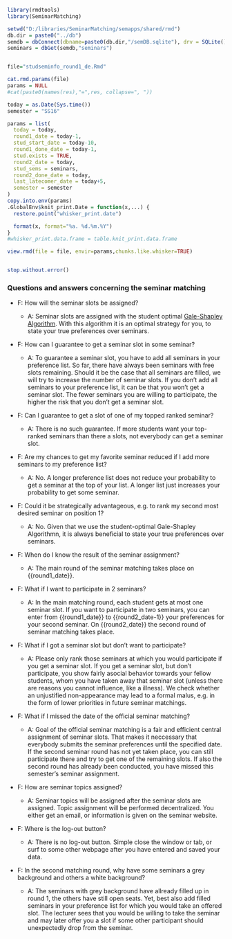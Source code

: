 
```r
library(rmdtools)
library(SeminarMatching)

setwd("D:/libraries/SeminarMatching/semapps/shared/rmd")
db.dir = paste0("../db")
semdb = dbConnect(dbname=paste0(db.dir,"/semDB.sqlite"), drv = SQLite())
seminars = dbGet(semdb,"seminars")


file="studseminfo_round1_de.Rmd"

cat.rmd.params(file)
params = NULL
#cat(paste0(names(res),"=",res, collapse=", "))

today = as.Date(Sys.time())
semester = "SS16"

params = list(
  today = today,
  round1_date = today-1,  
  stud_start_date = today-10,
  round1_done_date = today-1,
  stud.exists = TRUE,
  round2_date = today,
  stud_sems = seminars,
  round2_done_date = today,
  last_latecomer_date = today+5,
  semester = semester
)
copy.into.env(params)
.GlobalEnv$knit_print.Date = function(x,...) {
  restore.point("whisker_print.date")

  format(x, format="%a. %d.%m.%Y")
}
#whisker_print.data.frame = table.knit_print.data.frame

view.rmd(file = file, envir=params,chunks.like.whisker=TRUE)


stop.without.error()
```

<!-- START -->

### Questions and answers concerning the seminar matching

- F: How will the seminar slots be assigned?
  
  - A: Seminar slots are assigned with the student optimal <a href="https://en.wikipedia.org/wiki/Stable_marriage_problem" target="_blank">Gale-Shapley Algorithm</a>. With this algorithm it is an optimal strategy for you, to state your true preferences over seminars.


- F: How can I guarantee to get a seminar slot in some seminar?

  - A: To guarantee a seminar slot, you have to add all seminars in your preference list. So far, there have always been seminars with free slots remaining. Should it be the case that all seminars are filled, we will try to increase the number of seminar slots. If you don't add all seminars to your preference list, it can be that you won't get a seminar slot. The fewer seminars you are willing to participate, the higher the risk that you don't get a seminar slot.

- F: Can I guarantee to get a slot of one of my topped ranked seminar?
  - A: There is no such guarantee. If more students want your top-ranked seminars than there a slots, not everybody can get a seminar slot.

- F: Are my chances to get my favorite seminar reduced if I add more seminars to my preference list?

  - A: No. A longer preference list does not reduce your probability to get a seminar at the top of your list. A longer list just increases your probability to get some seminar. 
  
- F: Could it be strategically advantageous, e.g. to rank my second most desired seminar on position 1?
  - A: No. Given that we use the student-optimal Gale-Shapley Algorithmn, it is always beneficial to state your true preferences over seminars.

- F: When do I know the result of the seminar assignment?

  - A: The main round of the seminar matching takes place on {{round1_date}}.
  
- F: What if I want to participate in 2 seminars?
  - A: In the main matching round, each student gets at most one seminar slot. If you want to participate in two seminars, you can enter from {{round1_date}} to  {{round2_date-1}} your preferences for your second seminar. On {{round2_date}} the second round of seminar matching takes place.
  
- F: What if I got a seminar slot but don't want to participate?

  - A: Please only rank those seminars at which you would participate if you get a seminar slot. If you get a seminar slot, but don't participate, you show fairly asocial behavior towards your fellow students, whom you have taken away that seminar slot (unless there are reasons you cannot influence, like a illness). We check whether an unjustified non-appearance may lead to a formal malus, e.g. in the form of lower priorities in future seminar matchings.
  
- F: What if I missed the date of the official seminar matching?

  - A: Goal of the official seminar matching is a fair and efficient central assignment of seminar slots. That makes it neccessary that everybody submits the seminar preferences until the specified date. If the second seminar round has not yet taken place, you can still participate there and try to get one of the remaining slots. If also the second round has already been conducted, you have missed this semester's seminar assignment. 

- F: How are seminar topics assigned?
  - A: Seminar topics will be assigned after the seminar slots are assigned. Topic assignment will be performed decentralized. You either get an email, or information is given on the seminar website.
  
- F: Where is the log-out button?
  - A: There is no log-out button. Simple close the window or tab, or surf to some other webpage after you have entered and saved your data.
  

- F: In the second matching round, why have some seminars a grey background and others a white background?
  - A: The seminars with grey background have allready filled up in round 1, the others have still open seats. Yet, best also add filled seminars in your preference list for which you would take an offered slot. The lecturer sees that you would be willing to take the seminar and may later offer you a slot if some other participant should unexpectedly drop from the seminar.

